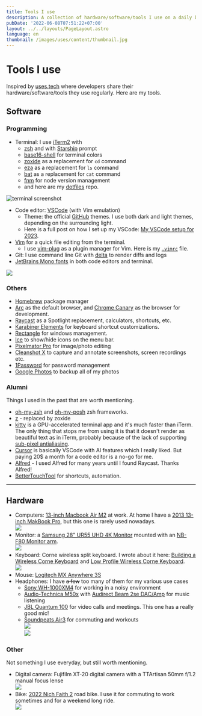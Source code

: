 ```yaml
---
title: Tools I use
description: A collection of hardware/software/tools I use on a daily basis.
pubDate: '2022-06-08T07:51:22+07:00'
layout: ../../layouts/PageLayout.astro
language: en
thumbnail: /images/uses/content/thumbnail.jpg
---
```

# Tools I use

Inspired by [uses.tech](https://uses.tech) where developers share their hardware/software/tools they use regularly. Here are my tools.

## Software

### Programming

* Terminal: I use [iTerm2](https://www.iterm2.com/version3.html) with
  * [zsh](https://www.zsh.org/) and with [Starship](https://starship.rs/) prompt
  * [base16-shell](https://github.com/chriskempson/base16-shell) for terminal colors
  * [zoxide](https://github.com/ajeetdsouza/zoxide) as a replacement for `cd` command
  * [eza](https://github.com/eza-community/eza) as a replacement for `ls` command
  * [bat](https://github.com/sharkdp/bat) as a replacement for `cat` command
  * [fnm](https://github.com/Schniz/fnm) for node version management
  * and here are my [dotfiles](https://github.com/armno/dotfiles) repo.

![terminal screenshot](../../pages/uses/content/terminal.jpg)

* Code editor: [VSCode](https://code.visualstudio.com/) (with Vim emulation)
  * Theme: the official [GitHub](https://github.com/primer/github-vscode-theme) themes. I use both dark and light themes, depending on the surrounding light.
  * Here is a full post on how I set up my VSCode: [My VSCode setup for 2023](https://armno.in.th/blog/vscode-setup-2023/).
* [Vim](https://www.vim.org/) for a quick file editing from the terminal.&#x20;
  * I use [vim-plug](https://github.com/junegunn/vim-plug) as a plugin manager for Vim. Here is my [`.vimrc`](https://github.com/armno/dotfiles/blob/master/.vimrc) file.&#x20;
* Git: I use command line Git with [delta](https://github.com/dandavison/delta) to render diffs and logs
* [JetBrains Mono fonts](https://www.jetbrains.com/lp/mono/) in both code editors and terminal.

![](../../pages/uses/content/vscode.jpg)

### Others

* [Homebrew](https://brew.sh/) package manager
* [Arc](https://arc.net/) as the default browser, and [Chrome Canary](https://www.google.com/chrome/canary/) as the browser for development.
* [Raycast](https://www.raycast.com/) as a Spotlight replacement, calculators, shortcuts, etc.
* [Karabiner Elements](https://karabiner-elements.pqrs.org/) for keyboard shortcut customizations.
* [Rectangle](https://rectangleapp.com/) for windows management.
* [Ice](https://github.com/jordanbaird/Ice) to show/hide icons on the menu bar.
* [Pixelmator Pro](https://www.pixelmator.com/pro/) for image/photo editing
* [Cleanshot X](https://cleanshot.com/) to capture and annotate screenshots, screen recordings etc.
* [1Password](https://1password.com/) for password management
* [Google Photos](https://www.google.com/photos/about/) to backup all of my photos

### Alumni

Things I used in the past that are worth mentioning.

* [oh-my-zsh](https://ohmyz.sh/) and [oh-my-posh](https://ohmyposh.dev/) zsh frameworks.
* [z](https://github.com/rupa/z) - replaced by zoxide
* [kitty](https://sw.kovidgoyal.net/kitty/) is a GPU-accelerated terminal app and it's much faster than iTerm. The only thing that stops me from using it is that it doesn't render as beautiful text as in iTerm, probably because of the lack of supporting [sub-pixel antialiasing](https://github.com/kovidgoyal/kitty/issues/214).
* [Cursor](https://cursor.sh/) is basically VSCode with AI features which I really liked. But paying 20$ a month for a code editor is a no-go for me.
* [Alfred](https://www.alfredapp.com/) - I used Alfred for many years until I found Raycast. Thanks Alfred!
* [BetterTouchTool](https://folivora.ai/) for shortcuts, automation.

---

## Hardware

* Computers: [13-inch Macbook Air M2](https://support.apple.com/en-us/111867) at work. At home I have a [2013 13-inch MakBook Pro](https://support.apple.com/kb/sp691?locale=th_TH), but this one is rarely used nowadays.\
  ![](../../pages/uses/content/macbook-air-m2.jpg)
* Monitor: a [Samsung 28" UR55 UHD 4K Monitor](https://www.samsung.com/th/business/monitors/ur55/lu28r550uqexxt/) mounted with an [NB-F80 Monitor arm](https://www.google.com/search?q=nb-f80+monitor+arm).\
  ![](../../pages/uses/content/monitor.jpg)
* Keyboard: Corne wireless split keyboard. I wrote about it here: [Building a Wireless Corne Keyboard](https://armno.in.th/blog/building-a-wireless-corne-keyboard/) and [Low Profile Wireless Corne Keyboard](https://armno.in.th/blog/low-profile-wireless-corne-keyboard/).\
  ![](../../pages/uses/content/corne-low-profile-mbk-keycaps.jpg)
* Mouse: [Logitech MX Anywhere 3S](https://www.logitech.com/en-us/products/mice/mx-anywhere-3s.910-006926.html?sp=1\&searchclick=logi)
* Headphones: I have ~~a few~~ too many of them for my various use cases
  * [Sony WH-1000XM4](https://www.sony.co.th/en/electronics/headband-headphones/wh-1000xm4) for working in a noisy environment
  * [Audio-Technica M50x](https://armno.in.th/2015/08/04/audio-technica-ath-m50x/) with [Audirect Beam 2se DAC/Amp](https://www.google.com/search?q=Audirect+Beam+2se+DAC) for music listening
  * [JBL Quantum 100](https://th.jbl.com/gaming/QUANTUM100.html) for video calls and meetings. This one has a really good mic!
  * [Soundpeats Air3](https://us.soundpeats.com/products/air3) for commuting and workouts\
    ![](../../pages/uses/content/sony-xm4.jpg)\
    ![](../../pages/uses/content/headphones.jpg)

### Other

Not something I use everyday, but still worth mentioning.

* Digital camera: Fujifilm XT-20 digital camera with a TTArtisan 50mm f/1.2 manual focus lense\
  ![](../../pages/uses/content/fuji.jpg)
* Bike: [2022 Nich Faith 2](https://www.nichcycling.com/pages/faith2) road bike. I use it for commuting to work sometimes and for a weekend long ride.\
  ![](../../pages/uses/content/nich-f2.jpg)
